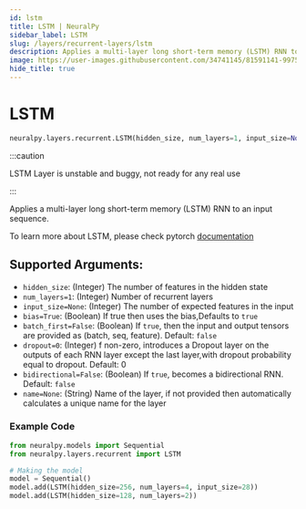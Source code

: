 ```yaml
---
id: lstm
title: LSTM | NeuralPy
sidebar_label: LSTM
slug: /layers/recurrent-layers/lstm
description: Applies a multi-layer long short-term memory (LSTM) RNN to an input sequence
image: https://user-images.githubusercontent.com/34741145/81591141-99752900-93d9-11ea-9ef6-cc2c68daaa19.png
hide_title: true
---
```


# LSTM

```python
neuralpy.layers.recurrent.LSTM(hidden_size, num_layers=1, input_size=None, bias=True, batch_first=False, dropout=0, bidirectional=False, name=None)
```

:::caution

LSTM Layer is unstable and buggy, not ready for any real use

:::

Applies a multi-layer long short-term memory (LSTM) RNN to an input sequence.

To learn more about LSTM, please check pytorch [documentation](https://pytorch.org/docs/stable/nn.html#lstm)

## Supported Arguments:

- `hidden_size`: (Integer) The number of features in the hidden state
- `num_layers=1`: (Integer) Number of recurrent layers
- `input_size=None`: (Integer) The number of expected features in the input
- `bias=True`: (Boolean) If true then uses the bias,Defaults to `true`
- `batch_first=False`: (Boolean) If `true`, then the input and output tensors are provided as (batch, seq, feature). Default: `false`
- `dropout=0`: (Integer) f non-zero, introduces a Dropout layer on the outputs of each RNN layer except the last layer,with dropout probability equal to dropout. Default: 0
- `bidirectional=False`: (Boolean) If `true`, becomes a bidirectional RNN. Default: `false`
- `name=None`: (String) Name of the layer, if not provided then automatically calculates a unique name for the layer

### Example Code

```python
from neuralpy.models import Sequential
from neuralpy.layers.recurrent import LSTM

# Making the model
model = Sequential()
model.add(LSTM(hidden_size=256, num_layers=4, input_size=28))
model.add(LSTM(hidden_size=128, num_layers=2))
```
